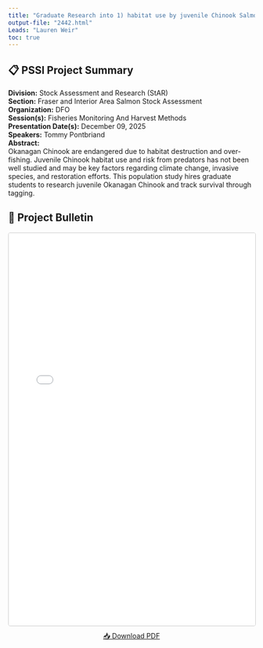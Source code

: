 ```yaml
---
title: "Graduate Research into 1) habitat use by juvenile Chinook Salmon in the Canadian Okanagan River and Lake system and 2) predation on juvenile salmon in the Canadian Okanagan River and Lake system"
output-file: "2442.html"
Leads: "Lauren Weir"
toc: true
---
```


## 📋 PSSI Project Summary

**Division:** Stock Assessment and Research (StAR)  
**Section:** Fraser and Interior Area Salmon Stock Assessment  
**Organization:** DFO  
**Session(s):** Fisheries Monitoring And Harvest Methods  
**Presentation Date(s):** December 09, 2025  
**Speakers:** Tommy Pontbriand  
**Abstract:**  
Okanagan Chinook are endangered due to habitat destruction and over-fishing. Juvenile Chinook habitat use and risk from predators has not been well studied and may be key factors regarding climate change, invasive species, and restoration efforts. This population study hires graduate students to research juvenile Okanagan Chinook and track survival through tagging.   

## 📄 Project Bulletin

<iframe src="../../data/PSSI_bulletin/2442.pdf" width="100%" height="800px" style="border: 1px solid #ccc; border-radius: 4px;"></iframe>

<p style="text-align: center; margin-top: 10px;">
[📥 Download PDF](../../data/PSSI_bulletin/2442.pdf){.btn .btn-primary target="_blank"}
</p>

